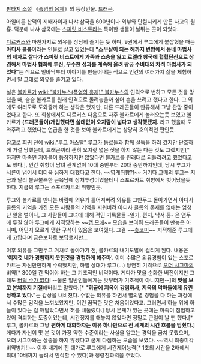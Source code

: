 [[판타지 소설]] 《[[폭염의 용제]]》의 등장인물. [[드래곤]].

아일데른 산맥의 지배자이자 나샤 삼국을 600년이나 외부와 단절시키게 만든 사고의 원흉. 덕분에 나샤 삼국에는 [[스피릿 비스트]]라는 특이한 생물이 날뛰는 곳이 되었다.

[[디르커스]]와 마찬가지로 외유를 상당히 즐기는 듯 하며, 9권에서 루그에게 붙잡혔을 때는 '''아디사 클롬'''이라는 인물로 살고 있었는데 '''"스무살이 되는 해까지 변방에서 동네 마법사의 제자로 살다가 스피릿 비스트에게 가족과 스승을 잃고 로멜라 왕국에 혈혈단신으로 상경해서 마법사 협회에 투신, 우수한 성과를 계속해 올려 왕궁 수비대의 차석 마법사가 되었다"'''는 식으로 밑바닥부터 이야기를 만들어내는 식으로 인간의 여러가지 삶을 체험하면서 말 그대로 외유를 즐기고 있다.

실은 [[볼카르]]가 [[wiki:"불카누스(폭염의 용제)" 불카누스]]의 인격으로 변하고 모든 것을 망쳤을 때, 슬슬 볼카르를 원래 인격으로 돌려놓을까 싶어 손을 쓰려고 했다고 한다. 그 외에도 여러모로 도와줄까 하는 생각은 했지만, 다른 드래곤들이 만류해서 그냥 관망 중이었다고 한다. 또 회상에서도 디르커스 다음으로 자주 볼카르에게 놀러오는듯 보였고 볼카르가 '''(드래곤들이)개입했다면 쓸데없이 오지랖이 넓다고 생각했겠지.''' 라고 했을때 도와주려고 했었다는 언급을 한 것을 보아 볼카르에게는 상당히 호의적인 편인듯.

참고로 회귀 전에 [[wiki:"루그 아스탈" 루그]]가 동료들과 함께 설득을 하러 갔지만 단호하게 거절 당했는데, 드래곤끼리 괜히 오지랖 넓은 짓을 하지 않는 다는 것도 그랬지만[* 하지만 마족인 지아볼이 등장하지만 않았다면 볼카르를 원래대로 되돌리려고 했었다고도 했다.], 인간 취향이 남녀 관계없이 10대 중반부터 20대 중반까지인데, 당시 루그가 서른이 넘어서 더더욱 심하게 대했다고 한다. ~~영계취향?!~~ 거기다 그때의 루그는 지금과 달리 불끈불끈한 근육남에 상처투성이였을테니 스포르카트 취향에서 벗어났을듯 하다. 지금의 루그는 스포르카트의 취향인듯.

루그와 볼카르를 만나는 바람에 외유가 틀어져버려 외유를 그만두고 돌아가면서 아디사 클롬의 기억을 가진 모든 사람들의 기억을 지워버려 아디사 클롬의 존재를 없애는 엄청난 일을 벌이나, 그 사람들이 그녀에 대해 적인 기록물들 -일기, 편지, 낙서 등- 은 염두에 두질 않아 루그에게 지적당하는 ~~[[갭 모에]]~~ 모습을 보여줘 드래곤들이 만능은 아니며, 어딘지 모르게 맹한 구석이 있음을 보여줬다. 그걸 ~~[[츳코미]]~~ 지적해준 루그에게 고맙다며 금은보화로 보답했지만...

이후 외유를 그만두고 거처로 돌아가기 전, 볼카르의 내기도발에 걸리게 된다. 내용은 ''''이제껏 네가 경험하지 못한것을 경험하게 해주마''''. 이미 수많은 외유경험이 있는 스포르카트는 자신만만하게 수락했지만, 하필 상대가 루그(…) 당연히 기격으로 [[오더 시그마]]의 비약[* 300일 간 먹어야 하는 그 기초적인 비약이다. 게다가 맛을 순화한 버전이지만 그래도 [[버틸 수가 없다]]! --물론 일반인들에게는 맛부터가 기초적이 아니지만--]의 '''맛을 보고 본체까지 기절'''해버리고 말았다.[* '''"혀끝에 지옥이 강림하사, 지옥의 악마들에게 유린당하고 있다."'''는 감상을 내비쳤다. 수없는 외유를 하면서 별의별 경험을 다 하는 과정에서 수많은 감각을 느껴보았지만, 이런 끔찍한 맛은 처음이었다고. 그러면서 하늘 위에 하늘이 있다는 걸 깨달았다면서 혀를 내둘렀다.] 당시 본체가 있는 곳에는 마족이 침범하고 있어 격퇴하는 도중이었는데, 시간정지를 해놓지 않았다면 정말로 큰일이 날 뻔 했다.[* 루그, 볼카르와 그냥 '''편하게 대화하자는 이유 하나만으로 전 세계의 시간 흐름을 멈췄다.'''] 게다가 자신이 맛 본 것이 가장 약한 수준이라는 사실을 알고는 경악을 금치 못했으며, 오더 시그마와는 상종을 하지 않겠다고 굳게 다짐하는 모습을 보였다. ~~역시 최종미각비약병기!!~~ 이후 내기에 진 대가로 루그에게 시간제어능력[* 1초의 시간을 2배에서 최대 10배까지 늘려서 인식할 수 있다]과 정령친화력을 주었다.
